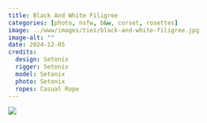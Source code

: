```yaml
---
title: Black And White Filigree
categories: [photo, nsfw, b&w, corset, rosettes]
image: ../www/images/ties/black-and-white-filigree.jpg
image-alt: ""
date: 2024-12-05
credits: 
  design: Setonix
  rigger: Setonix
  model: Setonix
  photo: Setonix
  ropes: Casual Rope
---
```


![](../www/images/ties/black-and-white-filigree.jpg)

